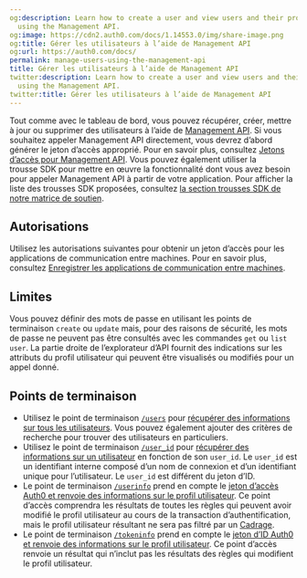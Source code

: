 ```yaml
---
og:description: Learn how to create a user and view users and their profile details
  using the Management API.
og:image: https://cdn2.auth0.com/docs/1.14553.0/img/share-image.png
og:title: Gérer les utilisateurs à l’aide de Management API
og:url: https://auth0.com/docs/
permalink: manage-users-using-the-management-api
title: Gérer les utilisateurs à l’aide de Management API
twitter:description: Learn how to create a user and view users and their profile details
  using the Management API.
twitter:title: Gérer les utilisateurs à l’aide de Management API
---
```


Tout comme avec le tableau de bord, vous pouvez récupérer, créer, mettre à jour ou supprimer des utilisateurs à l’aide de [Management API](/api/management/v2#!/Users/get_users). Si vous souhaitez appeler Management API  directement, vous devrez d’abord générer le jeton d’accès approprié. Pour en savoir plus, consultez [Jetons d’accès pour Management API](/secure/tokens/access-tokens/management-api-access-tokens). Vous pouvez également utiliser la trousse SDK pour mettre en œuvre la fonctionnalité dont vous avez besoin pour appeler Management API à partir de votre application. Pour afficher la liste des trousses SDK proposées, consultez [la section trousses SDK de notre matrice de soutien](/support/product-support-matrix).



## Autorisations

Utilisez les autorisations suivantes pour obtenir un jeton d’accès pour les applications de communication entre machines. Pour en savoir plus, consultez [Enregistrer les applications de communication entre machines](/get-started/create-apps/machine-to-machine-apps).



## Limites



Vous pouvez définir des mots de passe en utilisant les points de terminaison `create` ou `update` mais, pour des raisons de sécurité, les mots de passe ne peuvent pas être consultés avec les commandes `get` ou `list user`. La partie droite de l’explorateur d’API fournit des indications sur les attributs du profil utilisateur qui peuvent être visualisés ou modifiés pour un appel donné.

## Points de terminaison

* Utilisez le point de terminaison [`/users`](/api/management/v2/users/get-users) pour [récupérer des informations sur tous les utilisateurs](/api/management/v2/users/get-users). Vous pouvez également ajouter des critères de recherche pour trouver des utilisateurs en particuliers.
* Utilisez le point de terminaison [`/user_id`](/api/management/v2/users/get-users-by-id) pour [récupérer des informations sur un utilisateur](/api/management/v2/users/get-users-by-id) en fonction de son `user_id`. Le `user_id` est un identifiant interne composé d’un nom de connexion et d’un identifiant unique pour l’utilisateur. Le `user_id` est différent du jeton d’ID.
* Le point de terminaison [`/userinfo`](/api/authentication/reference#get-user-info) prend en compte le [jeton d’accès Auth0 et renvoie des informations sur le profil utilisateur](/api/authentication/reference#get-user-info). Ce point d’accès comprendra les résultats de toutes les règles qui peuvent avoir modifié le profil utilisateur au cours de la transaction d’authentification, mais le profil utilisateur résultant ne sera pas filtré par un [Cadrage](/scopes/api-scopes).
* Le point de terminaison [`/tokeninfo`](/api/authentication/reference#get-token-info) prend en compte le [jeton d’ID Auth0 et renvoie des informations sur le profil utilisateur](/api/authentication/reference#get-token-info). Ce point d’accès renvoie un résultat qui n’inclut pas les résultats des règles qui modifient le profil utilisateur.